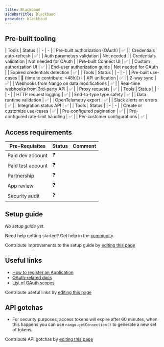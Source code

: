 ```yaml
---
title: Blackbaud
sidebarTitle: Blackbaud
provider: blackbaud
---
```




<Overview />

## Pre-built tooling

<AccordionGroup>
<Accordion title="✅ Authorization">
| Tools | Status |
| - | - |
| Pre-built authorization (OAuth) | ✅ |
| Credentials auto-refresh | ✅ |
| Auth parameters validation | Not needed |
| Credentials validation | Not needed for OAuth |
| Pre-built Connect UI | ✅ |
| Custom authorization UI | ✅ |
| End-user authorization guide | Not needed for OAuth |
| Expired credentials detection | ✅ |
</Accordion>
<Accordion title="✅ Read & write data">
| Tools | Status |
| - | - |
| Pre-built use-cases | 🚫 (time to contribute: &lt;48h)]) |
| API unification | ✅ |
| 2-way sync | ✅ |
| Webhooks from Nango on data modifications | ✅ |
| Real-time webhooks from 3rd-party API | ✅ |
| Proxy requests | ✅ |
</Accordion>
<Accordion title="✅ Observability & data quality">
| Tools | Status |
| - | - |
| HTTP request logging | ✅ |
| End-to-type type safety | ✅ |
| Data runtime validation | ✅ |
| OpenTelemetry export | ✅ |
| Slack alerts on errors | ✅ |
| Integration status API | ✅ |
</Accordion>
<Accordion title="✅ Customization">
| Tools | Status |
| - | - |
| Create or customize use-cases | ✅ |
| Pre-configured pagination | ✅ |
| Pre-configured rate-limit handling | ✅ |
| Per-customer configurations | ✅ |
</Accordion>
</AccordionGroup>

<PreBuiltUseCases />

## Access requirements
| Pre-Requisites | Status | Comment|
| - | - | - |
| Paid dev account | ❓ |  |
| Paid test account | ❓ |  |
| Partnership | ❓ | |
| App review | ❓ |  |
| Security audit | ❓ | |


## Setup guide

_No setup guide yet._

<Tip>Need help getting started? Get help in the [community](https://nango.dev/slack).</Tip>

<Note>Contribute improvements to the setup guide by [editing this page](https://github.com/nangohq/nango/tree/master/docs-v2/integrations/all/blackbaud.mdx)</Note>


## Useful links

-   [How to register an Application](https://developer.blackbaud.com/skyapi/docs/applications/createapp)
-   [OAuth-related docs](https://developer.blackbaud.com/skyapi/docs/authorization)
-   [List of OAuth scopes](https://developer.blackbaud.com/skyapi/docs/authorization/auth-code-flow/confidential-application/tutorial)

<Note>Contribute useful links by [editing this page](https://github.com/nangohq/nango/tree/master/docs-v2/integrations/all/blackbaud.mdx)</Note>

## API gotchas

-   For security purposes, access tokens will expire after 60 minutes, when this happens you can use `nango.getConnection()` to generate a new set of tokens.

<Note>Contribute API gotchas by [editing this page](https://github.com/nangohq/nango/tree/master/docs-v2/integrations/all/blackbaud.mdx)</Note>
